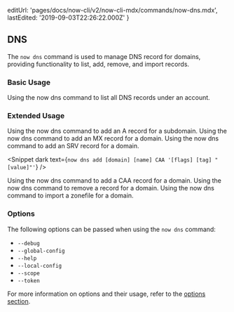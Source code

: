 
  editUrl: 'pages/docs/now-cli/v2/now-cli-mdx/commands/now-dns.mdx',
  lastEdited: '2019-09-03T22:26:22.000Z'
}

## DNS

The `now dns` command is used to manage DNS record for domains, providing functionality to list, add, remove, and import records.

### Basic Usage

<Snippet dark text="now dns ls" />
<Caption>Using the <InlineCode>now dns</InlineCode> command to list all DNS records under an account.</Caption>

### Extended Usage

<Snippet dark text="now dns add [domain] [subdomain] [A || AAAA || ALIAS || CNAME || TXT] [value]" />
<Caption>Using the <InlineCode>now dns</InlineCode> command to add an A record for a subdomain.</Caption>

<Snippet dark text="now dns add [domain] '@' MX [record-value] [priority]" />
<Caption>Using the <InlineCode>now dns</InlineCode> command to add an MX record for a domain.</Caption>

<Snippet dark text="now dns add [domain] [name] SRV [priority] [weight] [port] [target]" />
<Caption>Using the <InlineCode>now dns</InlineCode> command to add an SRV record for a domain.</Caption>

<Snippet dark text={`now dns add [domain] [name] CAA '[flags] [tag] "[value]"'`} />
<Caption>Using the <InlineCode>now dns</InlineCode> command to add a CAA record for a domain.</Caption>

<Snippet dark text="now dns rm [record-id]" />
<Caption>Using the <InlineCode>now dns</InlineCode> command to remove a record for a domain.</Caption>

<Snippet dark text="now dns import [domain] [path-to-zonefile]" />
<Caption>Using the <InlineCode>now dns</InlineCode> command to import a zonefile for a domain.</Caption>

### Options

The following options can be passed when using the `now dns` command:

- `--debug`
- `--global-config`
- `--help`
- `--local-config`
- `--scope`
- `--token`

For more information on options and their usage, refer to the [options section](#options).
